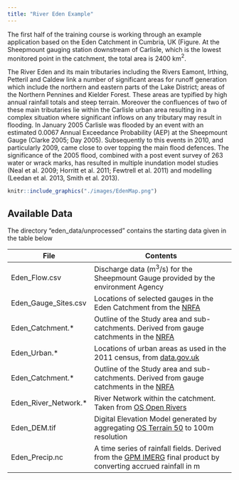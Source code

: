 ```yaml
---
title: "River Eden Example"
---
```


The first half of the training course is working through an example
application based on the Eden Catchment in Cumbria, UK (Figure. At the Sheepmount
gauging station downstream of Carlisle, which is the lowest
monitored point in the catchment, the total area is 2400 km$^2$.

The River Eden and its main tributaries
including the Rivers Eamont, Irthing, Petteril and Caldew link a number of significant
areas for runoff generation which include the northern and eastern parts of the Lake
District; areas of the Northern Pennines and Kielder Forest. These areas are typified by
high annual rainfall totals and steep terrain. Moreover the confluences of two of
these main tributaries lie within the Carlisle urban area resulting in a complex situation
where significant inflows on any tributary may result in flooding.
In January 2005 Carlisle was flooded by an event with an estimated 0.0067 Annual
Exceedance Probability (AEP) at the Sheepmount Gauge (Clarke 2005; Day 2005).
Subsequently to this events in 2010, and particularly 2009, came close to over topping
the main flood defences. The significance of the 2005 flood, combined with a post
event survey of 263 water or wrack marks, has resulted in multiple inundation model
studies (Neal et al. 2009; Horritt et al. 2011; Fewtrell et al. 2011) and
modelling (Leedan et al. 2013, Smith et al. 2013).

```r
knitr::include_graphics("./images/EdenMap.png")
```

## Available Data

The directory "eden_data/unprocessed" contains the starting data given in the
table below


| File                 | Contents                                                                                                                                                                             |
|----------------------|--------------------------------------------------------------------------------------------------------------------------------------------------------------------------------------|
| Eden_Flow.csv        | Discharge data (m$^3$/s) for the Sheepmount Gauge provided by the environment Agency                                                                                                           |
| Eden_Gauge_Sites.csv | Locations of selected gauges in the Eden Catchment from the [NRFA](https://nrfa.ceh.ac.uk/data/search)                                                                               |
| Eden_Catchment.*     | Outline of the Study area and sub-catchments. Derived from gauge catchments in the [NRFA](https://nrfa.ceh.ac.uk/data/search)                                                         |
| Eden_Urban.*         | Locations of urban areas as used in the 2011 census, from [data.gov.uk](https://data.gov.uk/dataset/15e3be7f-66ed-416c-b0f2-241e87668642/built-up-areas-december-2011-boundaries-v2) |
| Eden_Catchment.*     | Outline of the Study area and sub-catchments. Derived from gauge catchments in the [NRFA](https://nrfa.ceh.ac.uk/data/search)                                                         |
| Eden_River_Network.* | River Network within the catchment. Taken from [OS Open Rivers](https://www.ordnancesurvey.co.uk/business-government/products/open-map-rivers) |
| Eden_DEM.tif | Digital Elevation Model generated by aggregating [OS Terrain 50](https://www.ordnancesurvey.co.uk/business-government/products/terrain-50) to 100m resolution |
| Eden_Precip.nc | A time series of rainfall fields. Derived from the [GPM IMERG](https://gpm.nasa.gov/data/imerg) final product by converting accrued rainfall in m |

<!-- Leedal D., Weerts A.H., Smith P.J. & Beven K.J. Application of -->
<!-- data-based mechanistic modelling for ﬂood forecasting at -->
<!-- multiple locations in the Eden catchment in the National -->
<!-- Flood Forecasting System (England and Wales). Hydrol Earth -->
<!-- Syst Sc i 2013, 17, 177–185. -->
